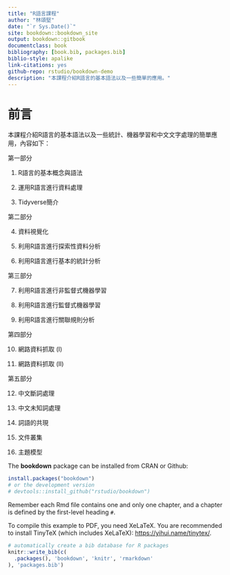```yaml
--- 
title: "R語言課程"
author: "林頌堅"
date: "`r Sys.Date()`"
site: bookdown::bookdown_site
output: bookdown::gitbook
documentclass: book
bibliography: [book.bib, packages.bib]
biblio-style: apalike
link-citations: yes
github-repo: rstudio/bookdown-demo
description: "本課程介紹R語言的基本語法以及一些簡單的應用。"
---
```


# 前言 {-}

本課程介紹R語言的基本語法以及一些統計、機器學習和中文文字處理的簡單應用，內容如下：

第一部分

1. R語言的基本概念與語法

2. 運用R語言進行資料處理

3. Tidyverse簡介

第二部分

4. 資料視覺化

5. 利用R語言進行探索性資料分析

6. 利用R語言進行基本的統計分析

第三部分

7. 利用R語言進行非監督式機器學習

8. 利用R語言進行監督式機器學習

9. 利用R語言進行關聯規則分析

第四部分

10. 網路資料抓取 (I)

11. 網路資料抓取 (II)

第五部分

12. 中文斷詞處理

13. 中文未知詞處理

14. 詞語的共現

15. 文件叢集

16. 主題模型

The **bookdown** package can be installed from CRAN or Github:

```r
install.packages("bookdown")
# or the development version
# devtools::install_github("rstudio/bookdown")
```

Remember each Rmd file contains one and only one chapter, and a chapter is defined by the first-level heading `#`.

To compile this example to PDF, you need XeLaTeX. You are recommended to install TinyTeX (which includes XeLaTeX): <https://yihui.name/tinytex/>.

```r
# automatically create a bib database for R packages
knitr::write_bib(c(
  .packages(), 'bookdown', 'knitr', 'rmarkdown'
), 'packages.bib')
```
